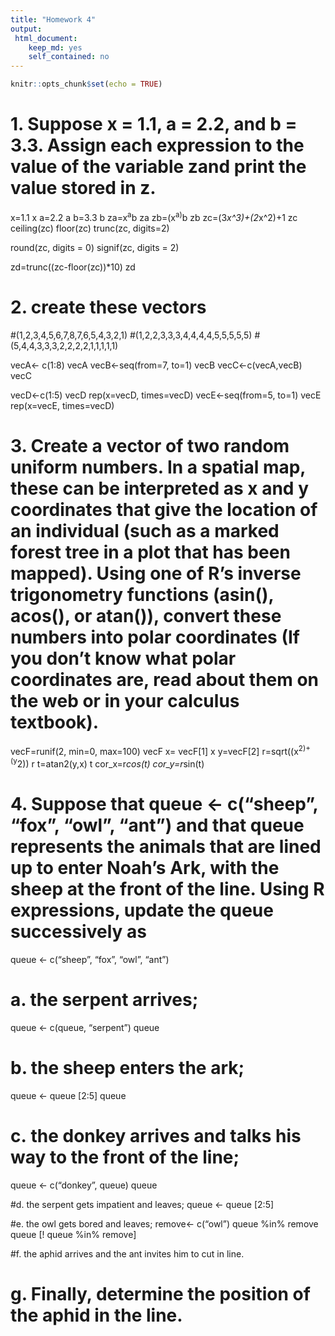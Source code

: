```yaml
---
title: "Homework 4"
output:
 html_document:
    keep_md: yes
    self_contained: no
---
```


```r
knitr::opts_chunk$set(echo = TRUE)
```

# 1. Suppose x = 1.1, a = 2.2, and b = 3.3. Assign each expression to the value of the variable zand print the value stored in z. 

x=1.1
x
a=2.2
a
b=3.3
b
za=x^a^b
za
zb=(x^a)^b
zb
zc=(3*x^3)+(2*x^2)+1
zc
ceiling(zc)
floor(zc)
trunc(zc, digits=2)

round(zc, digits = 0)
signif(zc, digits = 2)

zd=trunc((zc-floor(zc))*10)
zd

# 2. create these vectors 
#(1,2,3,4,5,6,7,8,7,6,5,4,3,2,1)
#(1,2,2,3,3,3,4,4,4,4,5,5,5,5,5)
#(5,4,4,3,3,3,2,2,2,2,1,1,1,1,1)

vecA<- c(1:8)
vecA
vecB<-seq(from=7, to=1)
vecB
vecC<-c(vecA,vecB)
vecC

vecD<-c(1:5)
vecD
rep(x=vecD, times=vecD)
vecE<-seq(from=5, to=1)
vecE
rep(x=vecE, times=vecD)

# 3. Create a vector of two random uniform numbers. In a spatial map, these can be interpreted as x and y coordinates that give the location of an individual (such as a marked forest tree in a plot that has been mapped). Using one of R’s inverse trigonometry functions (asin(), acos(), or atan()), convert these numbers into polar coordinates (If you don’t know what polar coordinates are, read about them on the web or in your calculus textbook).
vecF=runif(2, min=0, max=100)
vecF
x= vecF[1]
x
y=vecF[2]
r=sqrt((x^2)+(y^2))
r
t=atan2(y,x)
t
cor_x=r*cos(t)
cor_y=r*sin(t)

# 4. Suppose that queue <- c("sheep", "fox", "owl", "ant") and that queue represents the animals that are lined up to enter Noah’s Ark, with the sheep at the front of the line. Using R expressions, update the queue successively as
queue <- c("sheep", "fox", "owl", "ant")

# a. the serpent arrives;
queue <- c(queue, "serpent")
queue

# b. the sheep enters the ark;
queue <- queue [2:5]
queue

# c. the donkey arrives and talks his way to the front of the line;
queue <- c("donkey", queue)
queue

#d. the serpent gets impatient and leaves;
queue <- queue [2:5]

#e. the owl gets bored and leaves;
remove<- c("owl")
queue %in% remove
queue [! queue %in% remove]

#f. the aphid arrives and the ant invites him to cut in line.

# g. Finally, determine the position of the aphid in the line.
